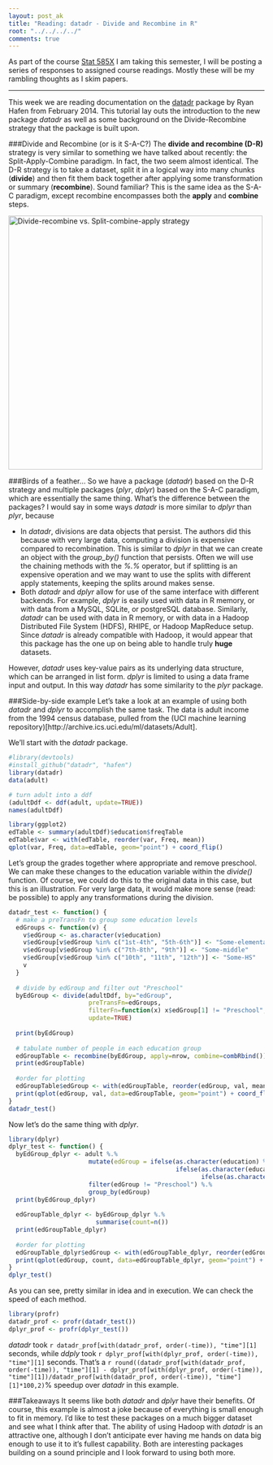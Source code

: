 ```yaml
---
layout: post_ak
title: "Reading: datadr - Divide and Recombine in R"
root: "../../../../"
comments: true
---
```

As part of the course [Stat 585X](http://dicook.github.io/stat585/) I am taking this semester, I will be posting a series of responses to assigned course readings. Mostly these will be my rambling thoughts as I skim papers.

****
This week we are reading documentation on the [datadr](http://hafen.github.io/datadr/) package by Ryan Hafen from February 2014. This tutorial lay outs the introduction to the new package *datadr* as well as some background on the Divide-Recombine strategy that the package is built upon.

###Divide and Recombine (or is it S-A-C?)
The **divide and recombine (D-R)** strategy is very similar to something we have talked about recently: the Split-Apply-Combine paradigm. In fact, the two seem almost identical. The D-R strategy is to take a dataset, split it in a logical way into many chunks (**divide**) and then fit them back together after applying some transformation or summary (**recombine**). Sound familiar? This is the same idea as the S-A-C paradigm, except recombine encompasses both the **apply** and **combine** steps.

<img src="{{ page.root }}images/blog/2014-03-09-datadr/D-R_S-A-C.png" alt="Divide-recombine vs. Split-combine-apply strategy" style="width: 500px;"/>

###Birds of a feather...
So we have a package (*datadr*) based on the D-R strategy and multiple packages (*plyr*, *dplyr*) based on the S-A-C paradigm, which are essentially the same thing. What's the difference between the packages? I would say in some ways *datadr* is more similar to *dplyr* than *plyr*, because

* In *datadr*, divisions are data objects that persist. The authors did this because with very large data, computing a division is expensive compared to recombination. This is similar to *dplyr* in that we can create an object with the *group_by()* function that persists. Often we will use the chaining methods with the *%.%* operator, but if splitting is an expensive operation and we may want to use the splits with different apply statements, keeping the splits around makes sense.
* Both *datadr* and *dplyr* allow for use of the same interface with different backends. For example, *dplyr* is easily used with data in R memory, or with data from a MySQL, SQLite, or postgreSQL database. Similarly, *datadr* can be used with data in R memory, or with data in a Hadoop Distributed File System (HDFS), RHIPE, or Hadoop MapReduce setup. Since *datadr* is already compatible with Hadoop, it would appear that this package has the one up on being able to handle truly **huge** datasets.

However, *datadr* uses key-value pairs as its underlying data structure, which can be arranged in list form. *dplyr* is limited to using a data frame input and output. In this way *datadr* has some similarity to the *plyr* package.

###Side-by-side example
Let's take a look at an example of using both *datadr* and *dplyr* to accomplish the same task. The data is adult income from the 1994 census database, pulled from the (UCI machine learning repository)[http://archive.ics.uci.edu/ml/datasets/Adult].

We'll start with the *datadr* package.
```r
#library(devtools)
#install_github("datadr", "hafen")
library(datadr)
data(adult)

# turn adult into a ddf
(adultDdf <- ddf(adult, update=TRUE))
names(adultDdf)

library(ggplot2)
edTable <- summary(adultDdf)$education$freqTable
edTable$var <- with(edTable, reorder(var, Freq, mean))
qplot(var, Freq, data=edTable, geom="point") + coord_flip()
```
Let's group the grades together where appropriate and remove preschool. We can make these changes to the education variable within the *divide()* function. Of course, we could do this to the original data in this case, but this is an illustration. For very large data, it would make more sense (read: be possible) to apply any transformations during the division.
```r
datadr_test <- function() {
  # make a preTransFn to group some education levels
  edGroups <- function(v) {
    v$edGroup <- as.character(v$education)
    v$edGroup[v$edGroup %in% c("1st-4th", "5th-6th")] <- "Some-elementary"
    v$edGroup[v$edGroup %in% c("7th-8th", "9th")] <- "Some-middle"
    v$edGroup[v$edGroup %in% c("10th", "11th", "12th")] <- "Some-HS"
    v
  }
  
  # divide by edGroup and filter out "Preschool"
  byEdGroup <- divide(adultDdf, by="edGroup", 
                      preTransFn=edGroups, 
                      filterFn=function(x) x$edGroup[1] != "Preschool",
                      update=TRUE)
  
  print(byEdGroup)
  
  # tabulate number of people in each education group
  edGroupTable <- recombine(byEdGroup, apply=nrow, combine=combRbind())
  print(edGroupTable)
  
  #order for plotting
  edGroupTable$edGroup <- with(edGroupTable, reorder(edGroup, val, mean))
  print(qplot(edGroup, val, data=edGroupTable, geom="point") + coord_flip())
}
datadr_test()

```

Now let's do the same thing with *dplyr*.
```r
library(dplyr)
dplyr_test <- function() {
  byEdGroup_dplyr <- adult %.%
                      mutate(edGroup = ifelse(as.character(education) %in% c("1st-4th", "5th-6th"), "Some-elementary",
                                              ifelse(as.character(education) %in% c("7th-8th", "9th"), "Some-middle", 
                                                     ifelse(as.character(education) %in% c("10th", "11th", "12th"), "Some-HS", as.character(education))))) %.%
                      filter(edGroup != "Preschool") %.%
                      group_by(edGroup)
  print(byEdGroup_dplyr)  
  
  edGroupTable_dplyr <- byEdGroup_dplyr %.%
                        summarise(count=n())
  print(edGroupTable_dplyr)
  
  #order for plotting
  edGroupTable_dplyr$edGroup <- with(edGroupTable_dplyr, reorder(edGroup, count, mean))
  print(qplot(edGroup, count, data=edGroupTable_dplyr, geom="point") + coord_flip())
}
dplyr_test()

```
As you can see, pretty similar in idea and in execution. We can check the speed of each method.
```r
library(profr)
datadr_prof <- profr(datadr_test())
dplyr_prof <- profr(dplyr_test())
```
*datadr* took `r datadr_prof[with(datadr_prof, order(-time)), "time"][1]` seconds, while *ddply* took `r dplyr_prof[with(dplyr_prof, order(-time)), "time"][1]` seconds. That's a `r round((datadr_prof[with(datadr_prof, order(-time)), "time"][1] - dplyr_prof[with(dplyr_prof, order(-time)), "time"][1])/datadr_prof[with(datadr_prof, order(-time)), "time"][1]*100,2)`% speedup over *datadr* in this example. 

###Takeaways
It seems like both *datadr* and *dplyr* have their benefits. Of course, this example is almost a joke because of everything is small enough to fit in memory. I'd like to test these packages on a much bigger dataset and see what I think after that. The ability of using Hadoop with *datadr* is an attractive one, although I don't anticipate ever having me hands on data big enough to use it to it's fullest capability. Both are interesting packages building on a sound principle and I look forward to using both more.

